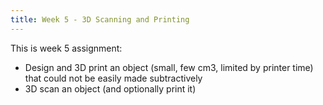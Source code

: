 ```yaml
---
title: Week 5 - 3D Scanning and Printing
---
```


This is week 5 assignment:
- Design and 3D print an object (small, few cm3, limited by printer time) that could not be easily made subtractively
- 3D scan an object (and optionally print it)
